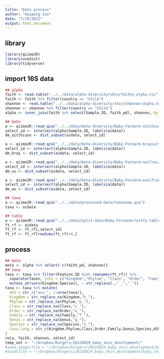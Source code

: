 ```yaml
---
title: "Data process"
author: "Haipeng Sun"
date: "7/29/2022"
output: html_document
---
```


## library
```r
library(qiime2R)
library(usedist)
library(tidyverse)
```

## import 16S data
```r
## alpha
faith <- read.table("../../data/alpha-diversity/skin/faiths-alpha.tsv", sep = "\t", header = T)
faith <- faith %>% filter(country == "Chile") 
shannon <- read.table("../../data/alpha-diversity/skin/shannon-alpha.tsv", sep = "\t", header = T)
shannon <- shannon %>% filter(country == "Chile") 
alpha <- inner_join(faith %>% select(Sample.ID, faith_pd), shannon, by = "Sample.ID")

## beta
a <- qiime2R::read_qza("../../data/beta-diversity/Baby-Forearm-aitchison/distance_matrix.qza")
select_id <- intersect(alpha$Sample.ID, labels(a$data))
dm_aitchison <- dist_subset(a$data, select_id)

a <- qiime2R::read_qza("../../data/beta-diversity/Baby-Forearm-braycurtis/distance_matrix.qza")
select_id <- intersect(alpha$Sample.ID, labels(a$data))
dm_bray <- dist_subset(a$data, select_id)

a <- qiime2R::read_qza("../../data/beta-diversity/Baby-Forearm-unifrac/distance_matrix.qza")
select_id <- intersect(alpha$Sample.ID, labels(a$data))
dm_uu <- dist_subset(a$data, select_id)

a <- qiime2R::read_qza("../../data/beta-diversity/Baby-Forearm-wunifrac/distance_matrix.qza")
select_id <- intersect(alpha$Sample.ID, labels(a$data))
dm_wu <- dist_subset(a$data, select_id)

## taxa
a <- qiime2R::read_qza("../../data/processed-data/taxonomy.qza")
taxa <- a$data

## table
a <- qiime2R::read_qza("../../data/split-data/Baby-Forearm/rarefy-table.qza")
ft_rf <- a$data
ft_rf <- ft_rf[,select_id]
ft_rf <- ft_rf[rowSums(ft_rf)>0,]
```

## process
```r
## meta 
meta <- alpha %>% select(-c(faith_pd, shannon))
## taxa 
taxa <- taxa %>% filter(Feature.ID %in% rownames(ft_rf)) %>% 
  separate(Taxon, into = c("Kingdom","Phylum", "Class", "Order", "Family", "Genus", "Species"), sep = ";") %>% 
  mutate_at(vars(Kingdom:Species), ~ str_replace(.,"__","_"))
taxa <- taxa %>% mutate(
  ASV = str_c("asv_", 1:nrow(taxa)),
  Kingdom = str_replace_na(Kingdom,"k_"),
  Phylum = str_replace_na(Phylum,"p_"),
  Class = str_replace_na(Class,"c_"),
  Order = str_replace_na(Order,"o_"),
  Family = str_replace_na(Family,"f_"),
  Genus = str_replace_na(Genus,"g_"),
  Species = str_replace_na(Species,"s_"),
  taxa_long = str_c(Kingdom,Phylum,Class,Order,Family,Genus,Species,ASV,sep = ";")
)
rm(a, faith, shannon, select_id)
temp_out <- "~/Dropbox/Rutgers/20220829_baby_skin_development/"
#save.image(file = "~/Dropbox/Rutgers/20220829_baby_skin_development/baby_chile_skin.Rdata")
#load(file = "~/Dropbox/Rutgers/20220829_baby_skin_development/baby_chile_skin.Rdata")
```

